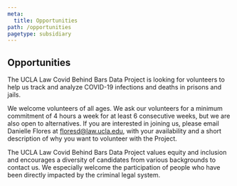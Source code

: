 ```yaml
---
meta:
  title: Opportunities
path: /opportunities
pagetype: subsidiary
---
```


## Opportunities

The UCLA Law Covid Behind Bars Data Project is looking for volunteers to help us track and analyze COVID-19 infections and deaths in prisons and jails.

We welcome volunteers of all ages. We ask our volunteers for a minimum commitment of 4 hours a week for at least 6 consecutive weeks, but we are also open to alternatives. If you are interested in joining us, please email Danielle Flores at floresd@law.ucla.edu, with your availability and a short description of why you want to volunteer with the Project.

The UCLA Law Covid Behind Bars Data Project values equity and inclusion and encourages a diversity of candidates from various backgrounds to contact us. We especially welcome the participation of people who have been directly impacted by the criminal legal system.
